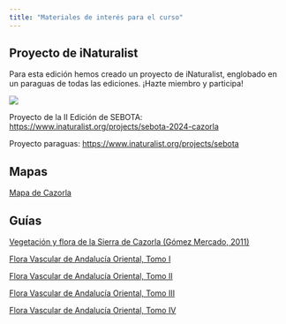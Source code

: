 ```yaml
---
title: "Materiales de interés para el curso"
---
```


## Proyecto de iNaturalist

Para esta edición hemos creado un proyecto de iNaturalist, englobado en un paraguas de todas las ediciones. ¡Hazte miembro y participa!

![](https://static.inaturalist.org/projects/189987-cover.png?1706258109)

Proyecto de la II Edición de SEBOTA: <https://www.inaturalist.org/projects/sebota-2024-cazorla>

Proyecto paraguas: <https://www.inaturalist.org/projects/sebota>

## Mapas

[Mapa de Cazorla](https://www.villarrobles.com/wp-content/uploads/pdf/planocompleto.pdf)

## Guías

[Vegetación y flora de la Sierra de Cazorla (Gómez Mercado, 2011)](https://addi.ehu.es/bitstream/handle/10810/38440/5069-18693-1-PB.pdf?sequence=1&isAllowed=y)

[Flora Vascular de Andalucía Oriental, Tomo I](https://www.juntadeandalucia.es/medioambiente/web/1_consejeria_de_medio_ambiente/dg_gestion_medio_natural/biodiversidad/static_files/flora_y_hongos/libro_flora_vascular/flora_vascular_tomo_1.pdf)

[Flora Vascular de Andalucía Oriental, Tomo II](https://www.juntadeandalucia.es/medioambiente/web/1_consejeria_de_medio_ambiente/dg_gestion_medio_natural/biodiversidad/static_files/flora_y_hongos/libro_flora_vascular/flora_vascular_tomo_2.pdf)

[Flora Vascular de Andalucía Oriental, Tomo III](https://www.juntadeandalucia.es/medioambiente/web/1_consejeria_de_medio_ambiente/dg_gestion_medio_natural/biodiversidad/static_files/flora_y_hongos/libro_flora_vascular/flora_vascular_tomo_3.pdf)

[Flora Vascular de Andalucía Oriental, Tomo IV](https://www.juntadeandalucia.es/medioambiente/web/1_consejeria_de_medio_ambiente/dg_gestion_medio_natural/biodiversidad/static_files/flora_y_hongos/libro_flora_vascular/flora_vascular_tomo_4.pdf)
